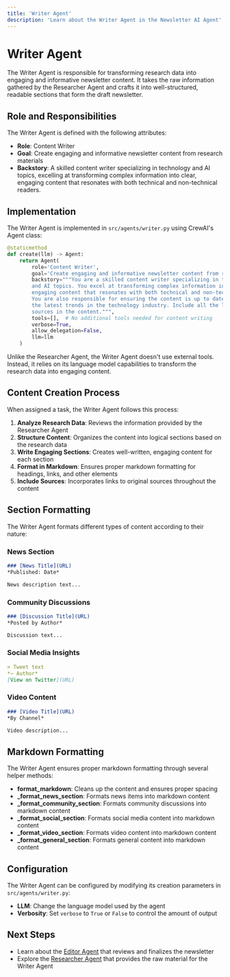 ```yaml
---
title: 'Writer Agent'
description: 'Learn about the Writer Agent in the Newsletter AI Agent'
---
```


# Writer Agent

The Writer Agent is responsible for transforming research data into engaging and informative newsletter content. It takes the raw information gathered by the Researcher Agent and crafts it into well-structured, readable sections that form the draft newsletter.

## Role and Responsibilities

The Writer Agent is defined with the following attributes:

- **Role**: Content Writer
- **Goal**: Create engaging and informative newsletter content from research materials
- **Backstory**: A skilled content writer specializing in technology and AI topics, excelling at transforming complex information into clear, engaging content that resonates with both technical and non-technical readers.

## Implementation

The Writer Agent is implemented in `src/agents/writer.py` using CrewAI's Agent class:

```python
@staticmethod
def create(llm) -> Agent:
    return Agent(
        role='Content Writer',
        goal='Create engaging and informative newsletter content from research materials',
        backstory="""You are a skilled content writer specializing in technology 
        and AI topics. You excel at transforming complex information into clear, 
        engaging content that resonates with both technical and non-technical readers. 
        You are also responsible for ensuring the content is up to date and relevant to 
        the latest trends in the technology industry. Include all the links to the 
        sources in the content.""",
        tools=[],  # No additional tools needed for content writing
        verbose=True,
        allow_delegation=False,
        llm=llm
    )
```

Unlike the Researcher Agent, the Writer Agent doesn't use external tools. Instead, it relies on its language model capabilities to transform the research data into engaging content.

## Content Creation Process

When assigned a task, the Writer Agent follows this process:

1. **Analyze Research Data**: Reviews the information provided by the Researcher Agent
2. **Structure Content**: Organizes the content into logical sections based on the research data
3. **Write Engaging Sections**: Creates well-written, engaging content for each section
4. **Format in Markdown**: Ensures proper markdown formatting for headings, links, and other elements
5. **Include Sources**: Incorporates links to original sources throughout the content

## Section Formatting

The Writer Agent formats different types of content according to their nature:

### News Section

```markdown
### [News Title](URL)
*Published: Date*

News description text...
```

### Community Discussions

```markdown
### [Discussion Title](URL)
*Posted by Author*

Discussion text...
```

### Social Media Insights

```markdown
> Tweet text
*— Author*
[View on Twitter](URL)
```

### Video Content

```markdown
### [Video Title](URL)
*By Channel*

Video description...
```

## Markdown Formatting

The Writer Agent ensures proper markdown formatting through several helper methods:

- **format_markdown**: Cleans up the content and ensures proper spacing
- **_format_news_section**: Formats news items into markdown content
- **_format_community_section**: Formats community discussions into markdown content
- **_format_social_section**: Formats social media content into markdown content
- **_format_video_section**: Formats video content into markdown content
- **_format_general_section**: Formats general content into markdown content

## Configuration

The Writer Agent can be configured by modifying its creation parameters in `src/agents/writer.py`:

- **LLM**: Change the language model used by the agent
- **Verbosity**: Set `verbose` to `True` or `False` to control the amount of output

## Next Steps

- Learn about the [Editor Agent](/agents/editor) that reviews and finalizes the newsletter
- Explore the [Researcher Agent](/agents/researcher) that provides the raw material for the Writer Agent
